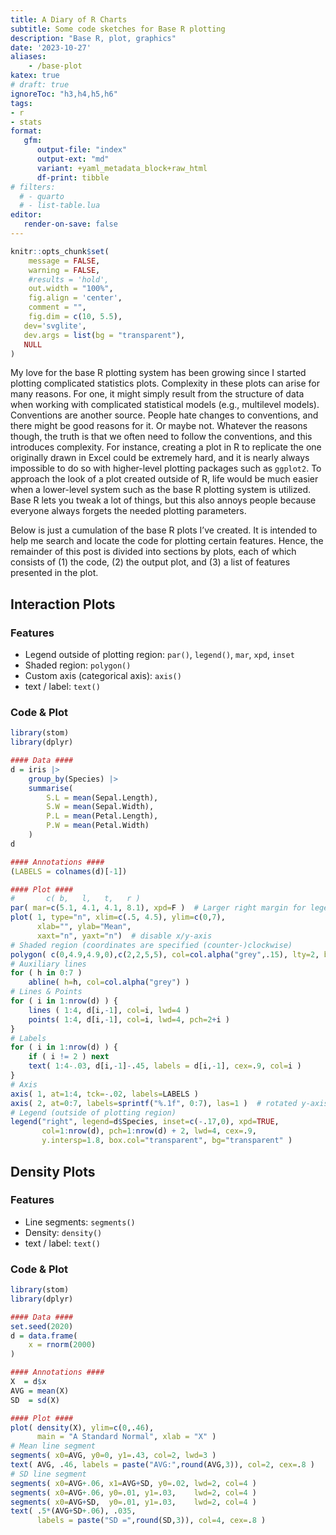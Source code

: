 ```yaml
---
title: A Diary of R Charts
subtitle: Some code sketches for Base R plotting
description: "Base R, plot, graphics"
date: '2023-10-27'
aliases:
    - /base-plot
katex: true
# draft: true
ignoreToc: "h3,h4,h5,h6"
tags:
- r
- stats
format: 
   gfm:
      output-file: "index"
      output-ext: "md"
      variant: +yaml_metadata_block+raw_html
      df-print: tibble
# filters:
  # - quarto
  # - list-table.lua
editor:
   render-on-save: false
---
```


```r
knitr::opts_chunk$set(
	message = FALSE,
	warning = FALSE,
	#results = 'hold',
	out.width = "100%",
	fig.align = 'center',
	comment = "",
	fig.dim = c(10, 5.5),
   dev='svglite',
   dev.args = list(bg = "transparent"),
   NULL
)
```

My love for the base R plotting system has been growing since I started plotting complicated statistics plots. Complexity in these plots can arise for many reasons. For one, it might simply result from the structure of data when working with complicated statistical models (e.g., multilevel models). Conventions are another source. People hate changes to conventions, and there might be good reasons for it. Or maybe not. Whatever the reasons though, the truth is that we often need to follow the conventions, and this introduces complexity. For instance, creating a plot in R to replicate the one originally drawn in Excel could be extremely hard, and it is nearly always impossible to do so with higher-level plotting packages such as `ggplot2`. To approach the look of a plot created outside of R, life would be much easier when a lower-level system such as the base R plotting system is utilized. Base R lets you tweak a lot of things, but this also annoys people because everyone always forgets the needed plotting parameters.

Below is just a cumulation of the base R plots I've created. It is intended to help me search and locate the code for plotting certain features. Hence, the remainder of this post is divided into sections by plots, each of which consists of (1) the code, (2) the output plot, and (3) a list of features presented in the plot.


Interaction Plots
-----------------

### Features

- Legend outside of plotting region: `par()`, `legend()`, `mar`, `xpd`, `inset`
- Shaded region:  `polygon()`
- Custom axis (categorical axis): `axis()`
- text / label: `text()`

### Code & Plot

```r
library(stom)
library(dplyr)

#### Data ####
d = iris |> 
    group_by(Species) |> 
    summarise(
        S.L = mean(Sepal.Length),
        S.W = mean(Sepal.Width),
        P.L = mean(Petal.Length),
        P.W = mean(Petal.Width)
    )
d

#### Annotations ####
(LABELS = colnames(d)[-1])
```

```r
#### Plot ####
#       c( b,   l,   t,   r )       
par( mar=c(5.1, 4.1, 4.1, 8.1), xpd=F )  # Larger right margin for legend
plot( 1, type="n", xlim=c(.5, 4.5), ylim=c(0,7),
      xlab="", ylab="Mean",
      xaxt="n", yaxt="n")  # disable x/y-axis
# Shaded region (coordinates are specified (counter-)clockwise)
polygon( c(0,4.9,4.9,0),c(2,2,5,5), col=col.alpha("grey",.15), lty=2, border="grey" )
# Auxiliary lines
for ( h in 0:7 )
    abline( h=h, col=col.alpha("grey") )
# Lines & Points
for ( i in 1:nrow(d) ) {
    lines ( 1:4, d[i,-1], col=i, lwd=4 )
    points( 1:4, d[i,-1], col=i, lwd=4, pch=2+i )
}
# Labels
for ( i in 1:nrow(d) ) {
    if ( i != 2 ) next
    text( 1:4-.03, d[i,-1]-.45, labels = d[i,-1], cex=.9, col=i )
}
# Axis
axis( 1, at=1:4, tck=-.02, labels=LABELS )
axis( 2, at=0:7, labels=sprintf("%.1f", 0:7), las=1 )  # rotated y-axis labels
# Legend (outside of plotting region)
legend("right", legend=d$Species, inset=c(-.17,0), xpd=TRUE, 
       col=1:nrow(d), pch=1:nrow(d) + 2, lwd=4, cex=.9, 
       y.intersp=1.8, box.col="transparent", bg="transparent" )
```


Density Plots
-------------

### Features

- Line segments: `segments()`
- Density:  `density()`
- text / label: `text()`


### Code & Plot

```r
library(stom)
library(dplyr)

#### Data ####
set.seed(2020)
d = data.frame(
    x = rnorm(2000)
)

#### Annotations ####
X  = d$x
AVG = mean(X)
SD  = sd(X)

#### Plot ####
plot( density(X), ylim=c(0,.46),
      main = "A Standard Normal", xlab = "X" )
# Mean line segment
segments( x0=AVG, y0=0, y1=.43, col=2, lwd=3 )
text( AVG, .46, labels = paste("AVG:",round(AVG,3)), col=2, cex=.8 )
# SD line segment
segments( x0=AVG+.06, x1=AVG+SD, y0=.02, lwd=2, col=4 )
segments( x0=AVG+.06, y0=.01, y1=.03,    lwd=2, col=4 )
segments( x0=AVG+SD,  y0=.01, y1=.03,    lwd=2, col=4 )
text( .5*(AVG+SD+.06), .035, 
      labels = paste("SD =",round(SD,3)), col=4, cex=.8 )
```

